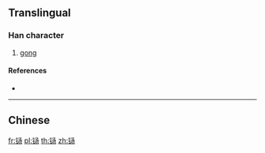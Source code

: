 {{character info/new}}
{{also|鐋}}
==Translingual==

===Han character===
{{Han char|rn=167|rad=钅|as=06|sn=11|four=|canj=CENH}}

# [[gong]]

====References====
* {{Han ref|kx=1328.061|hdz=64202.131|uh=94F4|ud=38132}}

----

==Chinese==
{{zh-see|鐋}}

[[fr:铴]]
[[pl:铴]]
[[th:铴]]
[[zh:铴]]